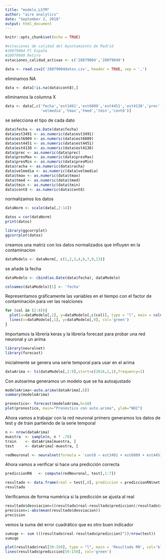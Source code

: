 ```yaml
---
title: "modelo_LSTM"
author: "aire analytics"
date: "September 2, 2018"
output: html_document
---
```


```r
knitr::opts_chunk$set(echo = TRUE)
```

```r
#estaciones de calidad del Ayuntamiento de Madrid
#28079004 Pl España
#28079049 Retiro
estaciones_calidad_activas <- c('28079004','28079049')

```

```r
data <- read.csv2('28079004datos.csv', header = TRUE, sep = ',')
```
eliminamos NA
```r
data <- data[!is.na(data$cont8),]
```
eliminamos la columna X

```r
data <- data[,c('fecha','est3491','est6809','est4451','est4138','prec','presMax','presMin','racha',
                'velmedia','tmax','tmed','tmin','cont8')]
```

se selecciona el tipo de cada dato
```r
data$fecha <- as.Date(data$fecha)
data$est3491 <- as.numeric(data$est3491)
data$est6809 <- as.numeric(data$est6809)
data$est4451 <- as.numeric(data$est4451)
data$est4138 <- as.numeric(data$est4138)
data$prec <- as.numeric(data$prec)
data$presMax <- as.numeric(data$presMax)
data$presMin <- as.numeric(data$presMin)
data$racha <- as.numeric(data$racha)
data$velmedia <- as.numeric(data$velmedia)
data$tmax <- as.numeric(data$tmax)
data$tmed <- as.numeric(data$tmed)
data$tmin <- as.numeric(data$tmin)
data$cont8 <- as.numeric(data$cont8)

```

normalizamos los datos
```r
dataNorm <- scale(data[,2:14])
```

```r
datos = cor(dataNorm)
print(datos)
```
```r
library(ggcorrplot)
ggcorrplot(datos)
```

creamos una matriz con los datos normalizados que influyen en la contaminacion
```r
dataModelo <- dataNorm[, c(1,2,3,4,6,7,9,13)]

```
se añade la fecha
```r
dataModelo <- cbind(as.Date(data$fecha), dataModelo) 
```

```r
colnames(dataModelo)[1] <- 'fecha'
```

Representamos gráficamente las variables en el tiempo con el factor de contaminación para ver las realciones
```r
for (col in (2:8)){
  plot(x=dataModelo[,1], y=dataModelo[,c(col)], type = "l", main = colnames(dataModelo)[col], col='blue')
  lines(x=dataModelo[,1], y=dataModelo[,9], col='green')
}
```

Importamos la librería keras y la librería forecast para probar una red neuronal y un arima
```r
library(neuralnet)
library(forecast)
```
inicialmente se genera una serie temporal para usar en el arima
```r
dataArima <- ts(dataModelo[,2:9],start=c(2016,1,1),frequency=1)
```
Con autoarima generamos un modelo que se ha autoajustado
```r
modeloArima<-auto.arima(dataArima[,8])
summary(modeloArima)
```
```r
pronostico<- forecast(modeloArima,h=10)
plot(pronostico, main="Pronóstico con auto.arima", ylab="NO2")
```
Ahora vamos a trabajar con la red neuronal
primero generamos los datos de test y de train partiendo de la serie temporal
```r
n <- nrow(dataArima)
muestra  <- sample(n, n * .70)
train    <- dataArima[muestra, ]
test     <- dataArima[-muestra, ]
```

```r
redNeuronal <- neuralnet(formula = 'cont8 ~ est3491 + est6809 + est4451 + est4138 + presMax + presMin + velmedia' ,data=train,  hidden=c(4,2), threshold=0.05)
```

Ahora vamos a verificar si hace una predicción correcta

```r
prediccionRN   <- compute(redNeuronal, test[,1:7])
```

```r
resultado <- data.frame(real = test[,8], prediccion = prediccionRN$net.result)
resultado
```

Verificamos de forma numérica si la predicción se ajusta al real
```r
resultado$desviacion=((resultado$real-resultado$prediccion)/resultado$real)
precision=1-abs(mean(resultado$desviacion))
precision
```
vemos la suma del error cuadrático que es otro buen indicador
```r
sumsqe <- sum (((resultado$real-resultado$prediccion)^2)/nrow(test))
sumsqe
```
```r
plot(resultado$real[50:150], type = "l", main = 'Resultado RN', col='blue')
lines(resultado$prediccion[50:150], col='green')
```

